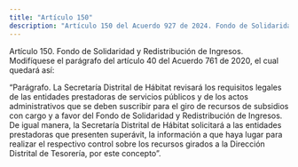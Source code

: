 ```yaml
---
title: "Artículo 150"
description: "Artículo 150 del Acuerdo 927 de 2024. Fondo de Solidaridad y Redistribución de Ingresos."
---
```


Artículo 150. Fondo de Solidaridad y Redistribución de Ingresos. Modifíquese el parágrafo del artículo 40 del Acuerdo 761 de 2020, el cual quedará así:
 
“Parágrafo. La Secretaría Distrital de Hábitat revisará los requisitos legales de las entidades prestadoras de servicios públicos y de los actos administrativos que se deben suscribir para el giro de recursos de subsidios con cargo y a favor del Fondo de Solidaridad y Redistribución de Ingresos. De igual manera, la Secretaría Distrital de Hábitat solicitará a las entidades prestadoras que presenten superávit, la información a que haya lugar para realizar el respectivo control sobre los recursos girados a la Dirección Distrital de Tesorería, por este concepto”.
